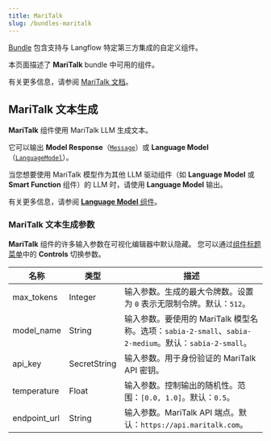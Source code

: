 ```yaml
---
title: MariTalk
slug: /bundles-maritalk
---
```



[Bundle](/components-bundle-components) 包含支持与 Langflow 特定第三方集成的自定义组件。

本页面描述了 **MariTalk** bundle 中可用的组件。

有关更多信息，请参阅 [MariTalk 文档](https://www.maritalk.com/)。

## MariTalk 文本生成

**MariTalk** 组件使用 MariTalk LLM 生成文本。

它可以输出 **Model Response**（[`Message`](/data-types#message)）或 **Language Model**（[`LanguageModel`](/data-types#languagemodel)）。

当您想要使用 MariTalk 模型作为其他 LLM 驱动组件（如 **Language Model** 或 **Smart Function** 组件）的 LLM 时，请使用 **Language Model** 输出。

有关更多信息，请参阅 [**Language Model** 组件](/components-models)。

### MariTalk 文本生成参数

**MariTalk** 组件的许多输入参数在可视化编辑器中默认隐藏。
您可以通过[组件标题菜单](/concepts-components#component-menus)中的 <Icon name="SlidersHorizontal" aria-hidden="true"/> **Controls** 切换参数。

| 名称 | 类型 | 描述 |
|------|------|-------------|
| max_tokens | Integer | 输入参数。生成的最大令牌数。设置为 `0` 表示无限制令牌。默认：`512`。 |
| model_name | String | 输入参数。要使用的 MariTalk 模型名称。选项：`sabia-2-small`、`sabia-2-medium`。默认：`sabia-2-small`。 |
| api_key | SecretString | 输入参数。用于身份验证的 MariTalk API 密钥。 |
| temperature | Float | 输入参数。控制输出的随机性。范围：`[0.0, 1.0]`。默认：`0.5`。 |
| endpoint_url | String | 输入参数。MariTalk API 端点。默认：`https://api.maritalk.com`。 |